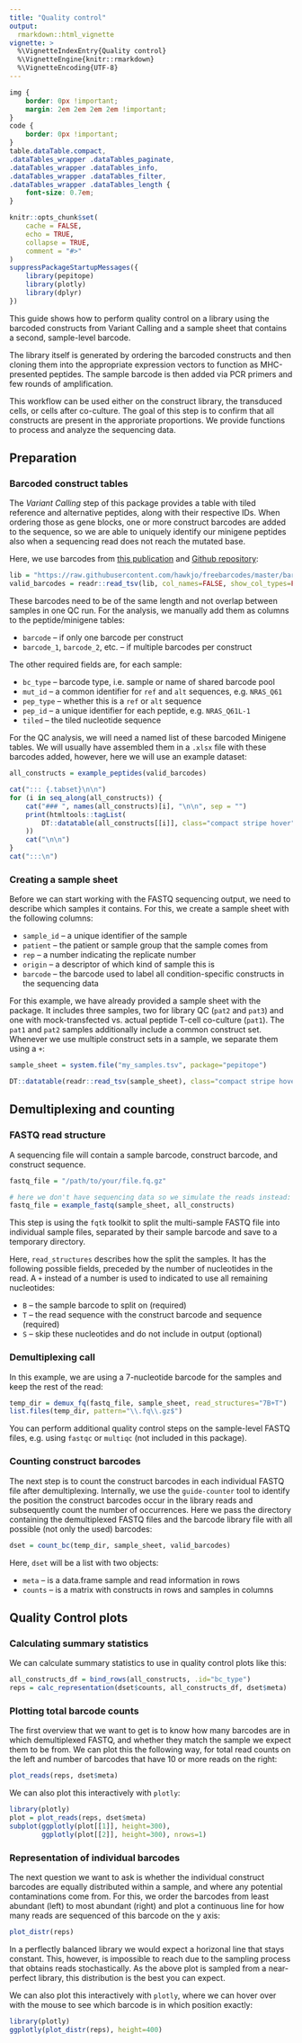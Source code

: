 ```yaml
---
title: "Quality control"
output:
  rmarkdown::html_vignette
vignette: >
  %\VignetteIndexEntry{Quality control}
  %\VignetteEngine{knitr::rmarkdown}
  %\VignetteEncoding{UTF-8}
---
```


```css
img {
    border: 0px !important;
    margin: 2em 2em 2em 2em !important;
}
code {
    border: 0px !important;
}
table.dataTable.compact,
.dataTables_wrapper .dataTables_paginate,
.dataTables_wrapper .dataTables_info,
.dataTables_wrapper .dataTables_filter,
.dataTables_wrapper .dataTables_length {
    font-size: 0.7em;
}
```

```r
knitr::opts_chunk$set(
    cache = FALSE,
    echo = TRUE,
    collapse = TRUE,
    comment = "#>"
)
suppressPackageStartupMessages({
    library(pepitope)
    library(plotly)
    library(dplyr)
})
```

This guide shows how to perform quality control on a library using the barcoded
constructs from Variant Calling and a sample sheet that contains a second,
sample-level barcode.

The library itself is generated by ordering the barcoded constructs and then
cloning them into the appropriate expression vectors to function as
MHC-presented peptides. The sample barcode is then added via PCR primers and
few rounds of amplification.

This workflow can be used either on the construct library, the transduced
cells, or cells after co-culture. The goal of this step is to confirm that all
constructs are present in the approriate proportions. We provide functions to
process and analyze the sequencing data.

Preparation
-----------

### Barcoded construct tables

The *Variant Calling* step of this package provides a table with tiled reference
and alternative peptides, along with their respective IDs. When ordering those
as gene blocks, one or more construct barcodes are added to the sequence, so we are
able to uniquely identify our minigene peptides also when a sequencing read
does not reach the mutated base.

Here, we use barcodes from
[this publication](https://www.pnas.org/doi/full/10.1073/pnas.1802640115) and
[Github repository](https://github.com/hawkjo/freebarcodes):

```r
lib = "https://raw.githubusercontent.com/hawkjo/freebarcodes/master/barcodes/barcodes12-1.txt"
valid_barcodes = readr::read_tsv(lib, col_names=FALSE, show_col_types=FALSE)$X1
```

These barcodes need to be of the same length and not overlap between samples in
one QC run. For the analysis, we manually add them as columns to the
peptide/minigene tables:

* `barcode` -- if only one barcode per construct
* `barcode_1`, `barcode_2`, etc. -- if multiple barcodes per construct

The other required fields are, for each sample:

* `bc_type` -- barcode type, i.e. sample or name of shared barcode pool
* `mut_id` -- a common identifier for `ref` and `alt` sequences, e.g. `NRAS_Q61`
* `pep_type` -- whether this is a `ref` or `alt` sequence
* `pep_id` -- a unique identifier for each peptide, e.g. `NRAS_Q61L-1`
* `tiled` -- the tiled nucleotide sequence

For the QC analysis, we will need a named list of these barcoded Minigene
tables. We will usually have assembled them in a `.xlsx` file with these
barcodes added, however, here we will use an example dataset:

```r
all_constructs = example_peptides(valid_barcodes)
```

```r
cat("::: {.tabset}\n\n")
for (i in seq_along(all_constructs)) {
    cat("### ", names(all_constructs)[i], "\n\n", sep = "")
    print(htmltools::tagList(
        DT::datatable(all_constructs[[i]], class="compact stripe hover", options=list(scrollX=TRUE))
    ))
    cat("\n\n")
}
cat(":::\n")
```

### Creating a sample sheet

Before we can start working with the FASTQ sequencing output, we need to describe
which samples it contains. For this, we create a sample sheet with the following
columns:

* `sample_id` -- a unique identifier of the sample
* `patient` -- the patient or sample group that the sample comes from
* `rep` -- a number indicating the replicate number
* `origin` -- a descriptor of which kind of sample this is
* `barcode` -- the barcode used to label all condition-specific constructs in the sequencing data

For this example, we have already provided a sample sheet with the package. It
includes three samples, two for library QC (`pat2` and `pat3`) and one with
mock-transfected vs. actual peptide T-cell co-culture (`pat1`). The `pat1` and
`pat2` samples additionally include a common construct set. Whenever we use
multiple construct sets in a sample, we separate them using a `+`:

```r
sample_sheet = system.file("my_samples.tsv", package="pepitope")
```

```r
DT::datatable(readr::read_tsv(sample_sheet), class="compact stripe hover")
```

Demultiplexing and counting
---------------------------

### FASTQ read structure

A sequencing file will contain a sample barcode, construct barcode, and construct
sequence.

```r
fastq_file = "/path/to/your/file.fq.gz"

# here we don't have sequencing data so we simulate the reads instead:
fastq_file = example_fastq(sample_sheet, all_constructs)
```

This step is using the `fqtk` toolkit to split the multi-sample FASTQ file into
individual sample files, separated by their sample barcode and save to a
temporary directory.

Here, `read_structures` describes how the split the samples. It has the
following possible fields, preceded by the number of nucleotides in the read. A
`+` instead of a number is used to indicated to use all remaining nucleotides:

* `B` -- the sample barcode to split on (required)
* `T` -- the read sequence with the construct barcode and sequence (required)
* `S` -- skip these nucleotides and do not include in output (optional)

### Demultiplexing call

In this example, we are using a 7-nucleotide barcode for the samples and keep
the rest of the read:

```r
temp_dir = demux_fq(fastq_file, sample_sheet, read_structures="7B+T")
list.files(temp_dir, pattern="\\.fq\\.gz$")
```

You can perform additional quality control steps on the sample-level FASTQ
files, e.g. using `fastqc` or `multiqc` (not included in this package).

### Counting construct barcodes

The next step is to count the construct barcodes in each individual FASTQ file
after demultiplexing. Internally, we use the `guide-counter` tool to identify the
position the construct barcodes occur in the library reads and subsequently
count the number of occurrences. Here we pass the directory containing the
demultiplexed FASTQ files and the barcode library file with all possible
(not only the used) barcodes:

```r
dset = count_bc(temp_dir, sample_sheet, valid_barcodes)
```

Here, `dset` will be a list with two objects:

* `meta` -- is a data.frame sample and read information in rows
* `counts` -- is a matrix with constructs in rows and samples in columns

Quality Control plots
---------------------

### Calculating summary statistics

We can calculate summary statistics to use in quality control plots like this:

```r
all_constructs_df = bind_rows(all_constructs, .id="bc_type")
reps = calc_representation(dset$counts, all_constructs_df, dset$meta)
```

### Plotting total barcode counts

The first overview that we want to get is to know how many barcodes are in which
demultiplexed FASTQ, and whether they match the sample we expect them to be
from. We can plot this the following way, for total read counts on the left and
number of barcodes that have 10 or more reads on the right:

```r
plot_reads(reps, dset$meta)
```

We can also plot this interactively with `plotly`:

```r
library(plotly)
plot = plot_reads(reps, dset$meta)
subplot(ggplotly(plot[[1]], height=300),
        ggplotly(plot[[2]], height=300), nrows=1)
```

### Representation of individual barcodes

The next question we want to ask is whether the individual construct barcodes
are equally distributed within a sample, and where any potential contaminations
come from. For this, we order the barcodes from least abundant (left) to most
abundant (right) and plot a continuous line for how many reads are sequenced of
this barcode on the y axis:

```r
plot_distr(reps)
```

In a perflectly balanced library we would expect a horizonal line that stays
constant. This, however, is impossible to reach due to the sampling process that
obtains reads stochastically. As the above plot is sampled from a near-perfect
library, this distribution is the best you can expect.

We can also plot this interactively with `plotly`, where we can hover over with
the mouse to see which barcode is in which position exactly:

```r
library(plotly)
ggplotly(plot_distr(reps), height=400)
```

<!-- add cor plots here
### Correlation of read counts between samples

static plot

```r
```
-->
